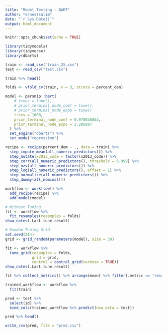 ```yaml
---
title: "Model Testing - BART"
author: "ernestsalim"
date: "`r Sys.Date()`"
output: html_document
---
```


```r
knitr::opts_chunk$set(echo = TRUE)
```


```r
library(tidymodels)
library(tidyverse)
library(dbarts)
```

```r
train <- read_csv("train_25.csv")
test <- read_csv("test.csv")
```

```r
train %>% head()
```

```r
folds <- vfold_cv(train, v = 3, strata = percent_dem)
```

```r
model <- parsnip::bart(
    # trees = tune(),
    # prior_terminal_node_coef = tune(),
    # prior_terminal_node_expo = tune()
    trees = 1000,
    prior_terminal_node_coef = 0.978036853,
    prior_terminal_node_expo = 2.286887
  ) %>%
  set_engine("dbarts") %>%
  set_mode("regression")

recipe <- recipe(percent_dem ~ ., data = train) %>% 
  step_impute_mean(all_numeric_predictors()) %>% 
  step_mutate(x2013_code = factor(x2013_code)) %>% 
  step_corr(all_numeric_predictors(), threshold = 0.999) %>% 
  step_nzv(all_numeric_predictors()) %>% 
  step_log(all_numeric_predictors(), offset = 1) %>%
  step_normalize(all_numeric_predictors()) %>%
  step_dummy(all_nominal())

workflow <- workflow() %>% 
  add_recipe(recipe) %>% 
  add_model(model)
```

```r
# Without Tuning
fit <- workflow %>% 
  fit_resamples(resamples = folds)
show_notes(.Last.tune.result)
```

```r
# Random Tuning Grid
set.seed(214)
grid <- grid_random(parameters(model), size = 30)

fit <- workflow %>% 
  tune_grid(resamples = folds,
            grid = grid,
            control = control_grid(verbose = TRUE))
show_notes(.Last.tune.result)
```

```r
fit %>% collect_metrics() %>% arrange(mean) %>% filter(.metric == "rmse")
```

```r
trained_workflow <- workflow %>%
  fit(train)
```

```r
pred <- test %>% 
  select(id) %>% 
  bind_cols(trained_workflow %>% predict(new_data = test))
```

```r
pred %>% head()
```

```r
write_csv(pred, file = "pred.csv")
```






